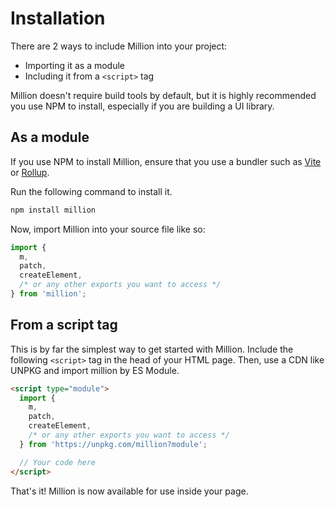 # Installation

There are 2 ways to include Million into your project:

- Importing it as a module
- Including it from a `<script>` tag

Million doesn't require build tools by default, but it is highly recommended you use NPM to install, especially if you are building a UI library.

## As a module

If you use NPM to install Million, ensure that you use a bundler such as [Vite](https://vitejs.dev) or [Rollup](https://rollupjs.org/).

Run the following command to install it.

```sh
npm install million
```

Now, import Million into your source file like so:

```js
import {
  m,
  patch,
  createElement,
  /* or any other exports you want to access */
} from 'million';
```

## From a script tag

This is by far the simplest way to get started with Million. Include the following `<script>` tag in the head of your HTML page. Then, use a CDN like UNPKG and import million by ES Module.

```html
<script type="module">
  import {
    m,
    patch,
    createElement,
    /* or any other exports you want to access */
  } from 'https://unpkg.com/million?module';

  // Your code here
</script>
```

That's it! Million is now available for use inside your page.
